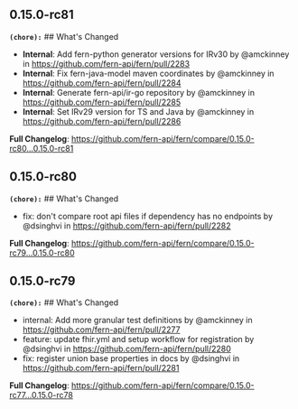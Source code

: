 ## 0.15.0-rc81
**`(chore):`** ## What's Changed
* **Internal**: Add fern-python generator versions for IRv30 by @amckinney in https://github.com/fern-api/fern/pull/2283
* **Internal**: Fix fern-java-model maven coordinates by @amckinney in https://github.com/fern-api/fern/pull/2284
* **Internal**: Generate fern-api/ir-go repository by @amckinney in https://github.com/fern-api/fern/pull/2285
* **Internal**: Set IRv29 version for TS and Java by @amckinney in https://github.com/fern-api/fern/pull/2286


**Full Changelog**: https://github.com/fern-api/fern/compare/0.15.0-rc80...0.15.0-rc81

## 0.15.0-rc80
**`(chore):`** ## What's Changed
* fix: don't compare root api files if dependency has no endpoints by @dsinghvi in https://github.com/fern-api/fern/pull/2282


**Full Changelog**: https://github.com/fern-api/fern/compare/0.15.0-rc79...0.15.0-rc80

## 0.15.0-rc79
**`(chore):`** ## What's Changed
* internal: Add more granular test definitions by @amckinney in https://github.com/fern-api/fern/pull/2277
* feature: update fhir.yml and setup workflow for registration by @dsinghvi in https://github.com/fern-api/fern/pull/2280
* fix: register union base properties in docs by @dsinghvi in https://github.com/fern-api/fern/pull/2281


**Full Changelog**: https://github.com/fern-api/fern/compare/0.15.0-rc77...0.15.0-rc78

